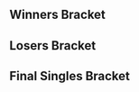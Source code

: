 {{DISPLAYTITLE:FC Smash 15XR: Return - Singles Bracket}}{{SetGame|melee}}
{{tabs static
|name1=Overview
|link1=MELEE-FC/15XR Return
|name2=Attendees
|link2=MELEE-FC/15XR Return/Attendees
|name3=Singles Bracket
|link3=MELEE-FC/15XR Return/Singles Bracket
|name4=Doubles Bracket
|link4=MELEE-FC/15XR Return/Doubles Bracket
|This=3
}}

==Winners Bracket==
{{8DEWBracketA
|tourneylink=MELEE-FC/15XR Return
|tourneyname=FC Smash 15XR: Return
|column-width=190

|r1m1p1=Armada |r1m1p1flag=se |r1m1p1score=3
|r1m1p2=4% |r1m1p2flag=us |r1m1p2score=0
|r1m1win=1
|r1m1p1char1=fox |r1m1p2char1=puff |r1m1p1stock1=2 |r1m1p2stock1=0 |r1m1win1=1 |r1m1stage1=Yoshi's Story
|r1m1p1char2=fox |r1m1p2char2=puff |r1m1p1stock2=3 |r1m1p2stock2=0 |r1m1win2=1 |r1m1stage2=Fountain of Dreams
|r1m1p1char3=fox |r1m1p2char3=puff |r1m1p1stock3=3 |r1m1p2stock3=0 |r1m1win3=1 |r1m1stage3=Dream Land
|r1m1date=
|r1m1finished=
|r1m1details={{BracketMatchDetails
|vod=https://www.youtube.com/watch?v=DSS_1yp8_4o
|preview= 
|lrthread=
|interview=
|recap=
|comment=
}}

|r1m2p1=Wizzrobe |r1m2p1flag=us |r1m2p1score=2
|r1m2p2=Westballz |r1m2p2flag=us |r1m2p2score=3
|r1m2win=2
|r1m2p1char1=cf |r1m2p2char1=falco |r1m2p1stock1=0 |r1m2p2stock1=1 |r1m2win1=2 |r1m2stage1=Battlefield
|r1m2p1char2=cf |r1m2p2char2=falco |r1m2p1stock2=2 |r1m2p2stock2=0 |r1m2win2=1 |r1m2stage2=Dream Land
|r1m2p1char3=cf |r1m2p2char3=falco |r1m2p1stock3=0 |r1m2p2stock3=3 |r1m2win3=2 |r1m2stage3=Final Destination
|r1m2p1char4=cf |r1m2p2char4=falco |r1m2p1stock4=1 |r1m2p2stock4=0 |r1m2win4=1 |r1m2stage4=Pokémon Stadium
|r1m2p1char5=cf |r1m2p2char5=falco |r1m2p1stock5=0 |r1m2p2stock5=3 |r1m2win5=2 |r1m2stage5=Fountain of Dreams
|r1m2date=
|r1m2finished=
|r1m2details={{BracketMatchDetails
|vod=https://www.youtube.com/watch?v=lqXZMolk1W4
|preview= 
|lrthread=
|interview=
|recap=
|comment=
}}

|r1m3p1=Hungrybox |r1m3p1flag=us |r1m3p1score=3
|r1m3p2=Nintendude |r1m3p2flag=us |r1m3p2score=0
|r1m3win=1
|r1m3p1char1=puff |r1m3p2char1=ic |r1m3p1stock1=2 |r1m3p2stock1=0 |r1m3win1=1 |r1m3stage1=Battlefield
|r1m3p1char2=puff |r1m3p2char2=ic |r1m3p1stock2=1 |r1m3p2stock2=0 |r1m3win2=1 |r1m3stage2=Yoshi's Story
|r1m3p1char3=puff |r1m3p2char3=ic |r1m3p1stock3=2 |r1m3p2stock3=0 |r1m3win3=1 |r1m3stage3=Yoshi's Story
|r1m3date=
|r1m3finished=
|r1m3details={{BracketMatchDetails
|vod=https://www.youtube.com/watch?v=QsVEisYJdD0
|preview= 
|lrthread=
|interview=
|recap=
|comment=
}}

|r1m4p1=Leffen |r1m4p1flag=se |r1m4p1score=3
|r1m4p2=Swedish Delight |r1m4p2flag=us |r1m4p2score=0
|r1m4win=1
|r1m4p1char1=fox |r1m4p2char1=sheik |r1m4p1stock1=2 |r1m4p2stock1=0 |r1m4win1=1 |r1m4stage1=Dream Land
|r1m4p1char2=fox |r1m4p2char2=sheik |r1m4p1stock2=1 |r1m4p2stock2=0 |r1m4win2=1 |r1m4stage2=Battlefield
|r1m4p1char3=fox |r1m4p2char3=sheik |r1m4p1stock3=1 |r1m4p2stock3=0 |r1m4win3=1 |r1m4stage3=Battlefield
|r1m4date=
|r1m4finished=
|r1m4details={{BracketMatchDetails
|vod=https://www.youtube.com/watch?v=tQx3nnMF9Mc
|preview= 
|lrthread=
|interview=
|recap=
|comment=
}}


|r2m1p1=Armada |r2m1p1flag=se |r2m1p1score=3
|r2m1p2=Westballz |r2m1p2flag=us |r2m1p2score=1
|r2m1win=1
|r2m1p1char1=peach |r2m1p2char1=falco |r2m1p1stock1=3 |r2m1p2stock1=0 |r2m1win1=1 |r2m1stage1=Fountain of Dreams
|r2m1p1char2=peach |r2m1p2char2=falco |r2m1p1stock2=0 |r2m1p2stock2=1 |r2m1win2=2 |r2m1stage2=Yoshi's Story
|r2m1p1char3=fox |r2m1p2char3=fox |r2m1p1stock3=3 |r2m1p2stock3=0 |r2m1win3=1 |r2m1stage3=Final Destination
|r2m1p1char4=peach |r2m1p2char4=falco |r2m1p1stock4=2 |r2m1p2stock4=0 |r2m1win4=1 |r2m1stage4=Pokémon Stadium
|r2m1date=
|r2m1finished=
|r2m1details={{BracketMatchDetails
|vod=https://www.youtube.com/watch?v=57wYDv8PPX0
|preview= 
|lrthread=
|interview=
|recap=
|comment=
}}

|r2m2p1=Hungrybox |r2m2p1flag=us |r2m2p1score=1
|r2m2p2=Leffen |r2m2p2flag=se |r2m2p2score=3
|r2m2win=2
|r2m2p1char1=puff |r2m2p2char1=fox |r2m2p1stock1=0 |r2m2p2stock1=2 |r2m2win1=2 |r2m2stage1=Battlefield
|r2m2p1char2=puff |r2m2p2char2=fox |r2m2p1stock2=3 |r2m2p2stock2=0 |r2m2win2=1 |r2m2stage2=Dream Land
|r2m2p1char3=puff |r2m2p2char3=fox |r2m2p1stock3=0 |r2m2p2stock3=3 |r2m2win3=2 |r2m2stage3=Pokémon Stadium
|r2m2p1char4=puff |r2m2p2char4=fox |r2m2p1stock4=0 |r2m2p2stock4=1 |r2m2win4=2 |r2m2stage4=Battlefield
|r2m2date=
|r2m2finished=
|r2m2details={{BracketMatchDetails
|vod=https://www.youtube.com/watch?v=zO33tQ2dN90
|preview= 
|lrthread=
|interview=
|recap=
|comment=
}}
}}

==Losers Bracket==
{{32DELBracketSmwA
|tourneylink=MELEE-FC/15XR Return
|tourneyname=FC Smash 15XR: Return
|l1placement=25-32
|l2placement=17-24
|l3placement=13-16
|l4placement=9-12
|l5placement=7-8
|l6placement=5-6
|column-width=150

|l1m1p1=MacD |l1m1p1flag=us |l1m1p1score=3
|l1m1p2=Azzu |l1m1p2flag= |l1m1p2score=0
|l1m1win=1

|l1m2p1=Vidjogamer |l1m2p1flag=us |l1m2p1score=3
|l1m2p2=Vro |l1m2p2flag=us |l1m2p2score=2
|l1m2win=1

|l1m3p1=KJH |l1m3p1flag=us |l1m3p1score={{win}}
|l1m3p2=Dope |l1m3p2flag= |l1m3p2score=DQ
|l1m3win=1

|l1m4p1=DarkAtma |l1m4p1flag=us |l1m4p1score=2
|l1m4p2=Ginger |l1m4p2flag=us |l1m4p2score=3
|l1m4win=2

|l1m5p1=Trail |l1m5p1flag= |l1m5p1score=3
|l1m5p2=metroid |l1m5p2flag=us |l1m5p2score=1
|l1m5win=1
|l1m5p1char1=ic |l1m5p2char1=marth |l1m5p1stock1=2 |l1m5p2stock1=0 |l1m5win1=1 |l1m5stage1=Battlefield
|l1m5p1char2=ic |l1m5p2char2=marth |l1m5p1stock2=1 |l1m5p2stock2=0 |l1m5win2=1 |l1m5stage2=Yoshi's Story
|l1m5p1char3=ic |l1m5p2char3=marth |l1m5p1stock3=0 |l1m5p2stock3=2 |l1m5win3=2 |l1m5stage3=Yoshi's Story
|l1m5p1char4=ic |l1m5p2char4=marth |l1m5p1stock4=1 |l1m5p2stock4=0 |l1m5win4=1 |l1m5stage4=Final Destination
|l1m5date=
|l1m5finished=
|l1m5details={{BracketMatchDetails|comment=|preview=|lrthread=|vod=https://www.youtube.com/watch?v=XqM0mz0NsPc|interview=|recap=}}

|l1m6p1=Drephen |l1m6p1flag=us |l1m6p1score={{win}}
|l1m6p2=Beach |l1m6p2flag=us |l1m6p2score=
|l1m6win=1

|l1m7p1=Captain Faceroll |l1m7p1flag=us |l1m7p1score=1
|l1m7p2=ORLY |l1m7p2flag=us |l1m7p2score=3
|l1m7win=2

|l1m8p1=Kira |l1m8p1flag=us |l1m8p1score=3
|l1m8p2=Cheato |l1m8p2flag= |l1m8p2score=0
|l1m8win=1


|l2m1p1=Juggleguy |l2m1p1flag=us |l2m1p1score=0
|l2m1p2=MacD |l2m1p2flag=us |l2m1p2score=3
|l2m1win=2
|l2m1p1char1=cf |l2m1p2char1=peach |l2m1p1stock1=0 |l2m1p2stock1=2 |l2m1win1=2 |l2m1stage1=Dream Land
|l2m1p1char2=cf |l2m1p2char2=peach |l2m1p1stock2=0 |l2m1p2stock2=3 |l2m1win2=2 |l2m1stage2=Battlefield
|l2m1p1char3=cf |l2m1p2char3=peach |l2m1p1stock3=0 |l2m1p2stock3=1 |l2m1win3=2 |l2m1stage3=Pokémon Stadium
|l2m1date=
|l2m1finished=
|l2m1details={{BracketMatchDetails|comment=|preview=|lrthread=|vod=https://www.youtube.com/watch?v=f9OIIokKQ5c|interview=|recap=}}

|l2m2p1=Kalamazhu |l2m2p1flag=us |l2m2p1score=1
|l2m2p2=Vidjogamer |l2m2p2flag=us |l2m2p2score=3
|l2m2win=2
|l2m2p1char1=peach |l2m2p2char1=peach |l2m2p1stock1=2 |l2m2p2stock1=0 |l2m2win1=1 |l2m2stage1=Final Destination
|l2m2p1char2=peach |l2m2p2char2=peach |l2m2p1stock2=0 |l2m2p2stock2=2 |l2m2win2=2 |l2m2stage2=Final Destination
|l2m2p1char3=peach |l2m2p2char3=peach |l2m2p1stock3=0 |l2m2p2stock3=1 |l2m2win3=2 |l2m2stage3=Dream Land
|l2m2p1char4=peach |l2m2p2char4=peach |l2m2p1stock4=0 |l2m2p2stock4=2 |l2m2win4=2 |l2m2stage4=Dream Land
|l2m2date=
|l2m2finished=
|l2m2details={{BracketMatchDetails|comment=The bracket incorrectly lists the score as 3-2.|preview=|lrthread=|vod=https://www.youtube.com/watch?v=A4vZAy25Szc|interview=|recap=}}

|l2m3p1=Frootloop |l2m3p1flag=us |l2m3p1score=1
|l2m3p2=KJH |l2m3p2flag=us |l2m3p2score=3
|l2m3win=2

|l2m4p1=Jiano |l2m4p1flag=us |l2m4p1score=3
|l2m4p2=Ginger |l2m4p2flag=us |l2m4p2score=1
|l2m4win=1
|l2m4p1char1=cf |l2m4p2char1=falco |l2m4p1stock1=0 |l2m4p2stock1=1 |l2m4win1=2 |l2m4stage1=Final Destination
|l2m4p1char2=cf |l2m4p2char2=falco |l2m4p1stock2=2 |l2m4p2stock2=0 |l2m4win2=1 |l2m4stage2=Dream Land
|l2m4p1char3=cf |l2m4p2char3=falco |l2m4p1stock3=1 |l2m4p2stock3=0 |l2m4win3=1 |l2m4stage3=Fountain of Dreams
|l2m4p1char4=cf |l2m4p2char4=falco |l2m4p1stock4=1 |l2m4p2stock4=0 |l2m4win4=1 |l2m4stage4=Fountain of Dreams
|l2m4date=
|l2m4finished=
|l2m4details={{BracketMatchDetails|comment=|preview=|lrthread=|vod=https://www.youtube.com/watch?v=k_-XlehasKU|interview=|recap=}}

|l2m5p1=Duck |l2m5p1flag=us |l2m5p1score=3
|l2m5p2=Trail |l2m5p2flag= |l2m5p2score=1
|l2m5win=1

|l2m6p1=Darkrain |l2m6p1flag=us |l2m6p1score=3
|l2m6p2=Drephen |l2m6p2flag=us |l2m6p2score=0
|l2m6win=1
|l2m6p1char1=cf |l2m6p2char1=sheik |l2m6p1stock1=2 |l2m6p2stock1=0 |l2m6win1=1 |l2m6stage1=Battlefield
|l2m6p1char2=cf |l2m6p2char2=sheik |l2m6p1stock2=2 |l2m6p2stock2=0 |l2m6win2=1 |l2m6stage2=Fountain of Dreams
|l2m6p1char3=cf |l2m6p2char3=sheik |l2m6p1stock3=2 |l2m6p2stock3=0 |l2m6win3=1 |l2m6stage3=Yoshi's Story
|l2m6date=
|l2m6finished=
|l2m6details={{BracketMatchDetails|comment=|preview=|lrthread=|vod=https://www.youtube.com/watch?v=6mOP2-nnJXE|interview=|recap=}}

|l2m7p1=baka4moe |l2m7p1flag=us |l2m7p1score=3
|l2m7p2=ORLY |l2m7p2flag=us |l2m7p2score=1
|l2m7win=1

|l2m8p1=Prince Abu |l2m8p1flag=us |l2m8p1score=1
|l2m8p2=Kira |l2m8p2flag=us |l2m8p2score=3
|l2m8win=2


|l3m1p1=MacD |l3m1p1flag=us |l3m1p1score=3
|l3m1p2=Vidjogamer |l3m1p2flag=us |l3m1p2score=0
|l3m1win=1

|l3m2p1=KJH |l3m2p1flag=us |l3m2p1score=3
|l3m2p2=Jiano |l3m2p2flag=us |l3m2p2score=0
|l3m2win=1

|l3m3p1=Duck |l3m3p1flag=us |l3m3p1score=3
|l3m3p2=Darkrain |l3m3p2flag=us |l3m3p2score=0
|l3m3win=1

|l3m4p1=baka4moe |l3m4p1flag=us |l3m4p1score=3
|l3m4p2=Kira |l3m4p2flag=us |l3m4p2score=1
|l3m4win=1


|l4m1p1=Swedish Delight |l4m1p1flag=us |l4m1p1score=2
|l4m1p2=MacD |l4m1p2flag=us |l4m1p2score=3
|l4m1win=2

|l4m2p1=Nintendude |l4m2p1flag=us |l4m2p1score=3
|l4m2p2=KJH |l4m2p2flag=us |l4m2p2score=1
|l4m2win=1
|l4m2p1char1=ic |l4m2p2char1=fox |l4m2p1stock1=2 |l4m2p2stock1=0 |l4m2win1=1 |l4m2stage1=Yoshi's Story
|l4m2p1char2=ic |l4m2p2char2=fox |l4m2p1stock2=0 |l4m2p2stock2=2 |l4m2win2=2 |l4m2stage2=Yoshi's Story
|l4m2p1char3=ic |l4m2p2char3=fox |l4m2p1stock3=4 |l4m2p2stock3=0 |l4m2win3=1 |l4m2stage3=Final Destination
|l4m2p1char4=ic |l4m2p2char4=fox |l4m2p1stock4=1 |l4m2p2stock4=0 |l4m2win4=1 |l4m2stage4=Pokémon Stadium
|l4m2date=
|l4m2finished=
|l4m2details={{BracketMatchDetails|comment=|preview=|lrthread=|vod=https://www.youtube.com/watch?v=QWR1ordFe5E|interview=|recap=}}

|l4m3p1=Wizzrobe |l4m3p1flag=us |l4m3p1score=3
|l4m3p2=Duck |l4m3p2flag=us |l4m3p2score=0
|l4m3win=1
|l4m3p1char1=cf |l4m3p2char1=samus |l4m3p1stock1=1 |l4m3p2stock1=0 |l4m3win1=1 |l4m3stage1=Fountain of Dreams
|l4m3p1char2=cf |l4m3p2char2=samus |l4m3p1stock2=2 |l4m3p2stock2=0 |l4m3win2=1 |l4m3stage2=Fountain of Dreams
|l4m3p1char3=cf |l4m3p2char3=samus |l4m3p1stock3=3 |l4m3p2stock3=0 |l4m3win3=1 |l4m3stage3=Fountain of Dreams
|l4m3date=
|l4m3finished=
|l4m3details={{BracketMatchDetails|comment=|preview=|lrthread=|vod=https://www.youtube.com/watch?v=_1bFz2mNv5g|interview=|recap=}}

|l4m4p1=4% |l4m4p1flag=us |l4m4p1score=3
|l4m4p2=baka4moe |l4m4p2flag=us |l4m4p2score=2
|l4m4win=1


|l5m1p1=MacD |l5m1p1flag=us |l5m1p1score=3
|l5m1p2=Nintendude |l5m1p2flag=us |l5m1p2score=1
|l5m1win=1
|l5m1p1char1=peach |l5m1p2char1=ic |l5m1p1stock1=0 |l5m1p2stock1=4 |l5m1win1=2 |l5m1stage1=Battlefield
|l5m1p1char2=peach |l5m1p2char2=ic |l5m1p1stock2=1 |l5m1p2stock2=0 |l5m1win2=1 |l5m1stage2=Dream Land
|l5m1p1char3=peach |l5m1p2char3=ic |l5m1p1stock3=1 |l5m1p2stock3=0 |l5m1win3=1 |l5m1stage3=Yoshi's Story
|l5m1p1char4=peach |l5m1p2char4=ic |l5m1p1stock4=2 |l5m1p2stock4=0 |l5m1win4=1 |l5m1stage4=Pokémon Stadium
|l5m1date=
|l5m1finished=
|l5m1details={{BracketMatchDetails|comment=|preview=|lrthread=|vod=https://www.youtube.com/watch?v=wLuAV7_Ol-I|interview=|recap=}}

|l5m2p1=Wizzrobe |l5m2p1flag=us |l5m2p1score=3
|l5m2p2=4% |l5m2p2flag=us |l5m2p2score=0
|l5m2win=1


|l6m1p1=Westballz |l6m1p1flag=us |l6m1p1score=1
|l6m1p2=MacD |l6m1p2flag=us |l6m1p2score=3
|l6m1win=2
|l6m1p1char1=fox |l6m1p2char1=peach |l6m1p1stock1=2 |l6m1p2stock1=0 |l6m1win1=1 |l6m1stage1=Battlefield
|l6m1p1char2=fox |l6m1p2char2=peach |l6m1p1stock2=0 |l6m1p2stock2=2 |l6m1win2=2 |l6m1stage2=Fountain of Dreams
|l6m1p1char3=fox |l6m1p2char3=peach |l6m1p1stock3=0 |l6m1p2stock3=3 |l6m1win3=2 |l6m1stage3=Final Destination
|l6m1p1char4=falco |l6m1p2char4=peach |l6m1p1stock4=0 |l6m1p2stock4=1 |l6m1win4=2 |l6m1stage4=Yoshi's Story
|l6m1date=
|l6m1finished=
|l6m1details={{BracketMatchDetails|comment=|preview=|lrthread=|vod=https://www.youtube.com/watch?v=5nMQsb6SzO0|interview=|recap=}}

|l6m2p1=Hungrybox |l6m2p1flag=us |l6m2p1score=3
|l6m2p2=Wizzrobe |l6m2p2flag=us |l6m2p2score=1
|l6m2win=1
|l6m2p1char1=puff |l6m2p2char1=cf |l6m2p1stock1=2 |l6m2p2stock1=0 |l6m2win1=1 |l6m2stage1=Battlefield
|l6m2p1char2=puff |l6m2p2char2=cf |l6m2p1stock2=0 |l6m2p2stock2=1 |l6m2win2=2 |l6m2stage2=Yoshi's Story
|l6m2p1char3=puff |l6m2p2char3=cf |l6m2p1stock3=2 |l6m2p2stock3=0 |l6m2win3=1 |l6m2stage3=Dream Land
|l6m2p1char4=puff |l6m2p2char4=cf |l6m2p1stock4=1 |l6m2p2stock4=0 |l6m2win4=1 |l6m2stage4=Battlefield
|l6m2date=
|l6m2finished=
|l6m2details={{BracketMatchDetails|comment=|preview=|lrthread=|vod=https://www.youtube.com/watch?v=8QNRPiCtAwc|interview=|recap=}}
}}
<onlyinclude>
==Final Singles Bracket==
{{DEFinalSmwBracket
|tourneylink=MELEE-FC/15XR Return
|tourneyname=FC Smash 15XR: Return
|l1placement=4
|r2placement=3
|r3loserplacement=2
|r3winnerplacement=1
|column-width=180

<!-- FROM WINNERS -->
|r1m1p1=Armada |r1m1p1flag=se |r1m1p1score=1
|r1m1p2=Leffen |r1m1p2flag=se |r1m1p2score=3
|r1m1win=2
|r1m1p1char1=fox |r1m1p1stock1=0 |r1m1p2char1=fox |r1m1p2stock1=4 |r1m1win1=2 |r1m1stage1=Final Destination 
|r1m1p1char2=fox |r1m1p1stock2=2 |r1m1p2char2=fox |r1m1p2stock2=0 |r1m1win2=1 |r1m1stage2=Pokémon Stadium
|r1m1p1char3=fox |r1m1p1stock3=0 |r1m1p2char3=fox |r1m1p2stock3=2 |r1m1win3=2 |r1m1stage3=Fountain of Dreams
|r1m1p1char4=fox |r1m1p1stock4=0 |r1m1p2char4=fox |r1m1p2stock4=1 |r1m1win4=2 |r1m1stage4=Dream Land
|r1m1date=
|r1m1finished=
|r1m1details={{BracketMatchDetails
|vod=https://www.youtube.com/watch?v=qy1XF5oa5Jw
|preview= 
|lrthread=
|interview=
|recap=
|comment=
|live=
}}

<!-- FROM LOSERS -->
|l1m1p1=MacD |l1m1p1flag=us |l1m1p1score=0
|l1m1p2=Hungrybox |l1m1p2flag=us |l1m1p2score=3
|l1m1win=2
|l1m1p1char1=peach |l1m1p1stock1=0 |l1m1p2char1=puff |l1m1p2stock1=1 |l1m1win1=2 |l1m1stage1=Final Destination 
|l1m1p1char2=peach |l1m1p1stock2=0 |l1m1p2char2=puff |l1m1p2stock2=2 |l1m1win2=2 |l1m1stage2=Final Destination
|l1m1p1char3=peach |l1m1p1stock3=0 |l1m1p2char3=puff |l1m1p2stock3=2 |l1m1win3=2 |l1m1stage3=Battlefield
|l1m1date=
|l1m1finished=
|l1m1details={{BracketMatchDetails
|vod=https://www.youtube.com/watch?v=Cxwk-MRqBs8
|preview= 
|lrthread=
|interview=
|recap=
|comment=
|live=
}}

<!-- LOSERS FINALS -->
|r2m1p1=Armada |r2m1p1flag=se |r2m1p1score=1
|r2m1p2=Hungrybox |r2m1p2flag=us |r2m1p2score=3
|r2m1win=2
|r2m1p1char1=fox |r2m1p1stock1=1 |r2m1p2char1=puff |r2m1p2stock1=0 |r2m1win1=1 |r2m1stage1=Battlefield 
|r2m1p1char2=fox |r2m1p1stock2=0 |r2m1p2char2=puff |r2m1p2stock2=1 |r2m1win2=2 |r2m1stage2=Dream Land
|r2m1p1char3=fox |r2m1p1stock3=0 |r2m1p2char3=puff |r2m1p2stock3=1 |r2m1win3=2 |r2m1stage3=Pokémon Stadium
|r2m1p1char4=fox |r2m1p1stock4=0 |r2m1p2char4=puff |r2m1p2stock4=2 |r2m1win4=2 |r2m1stage4=Pokémon Stadium
|r2m1date=
|r2m1finished=
|r2m1details={{BracketMatchDetails
|vod=https://www.youtube.com/watch?v=siMiD8bevyc
|preview= 
|lrthread=
|interview=
|recap=
|comment=
|live=
}}

<!-- GRAND FINALS -->
|r3m1p1=Leffen |r3m1p1flag=se |r3m1p1score=3 
|r3m1p2=Hungrybox |r3m1p2flag=us |r3m1p2score=1
|r3m1win=1
|export_score=true
|r3m1p1char1=fox |r3m1p1stock1=1 |r3m1p2char1=puff |r3m1p2stock1=0 |r3m1win1=1 |r3m1stage1=Battlefield 
|r3m1p1char2=fox |r3m1p1stock2=0 |r3m1p2char2=puff |r3m1p2stock2=2 |r3m1win2=2 |r3m1stage2=Dream Land
|r3m1p1char3=fox |r3m1p1stock3=2 |r3m1p2char3=puff |r3m1p2stock3=0 |r3m1win3=1 |r3m1stage3=Pokémon Stadium
|r3m1p1char4=fox |r3m1p1stock4=2 |r3m1p2char4=puff |r3m1p2stock4=0 |r3m1win4=1 |r3m1stage4=Battlefield
|r3m1date=
|r3m1finished=
|r3m1details={{BracketMatchDetails
|vod=https://www.youtube.com/watch?v=2fwov3Fz4xY
|preview= 
|lrthread=
|interview=
|recap=
|comment=
|live=
}}
}}
</onlyinclude>
